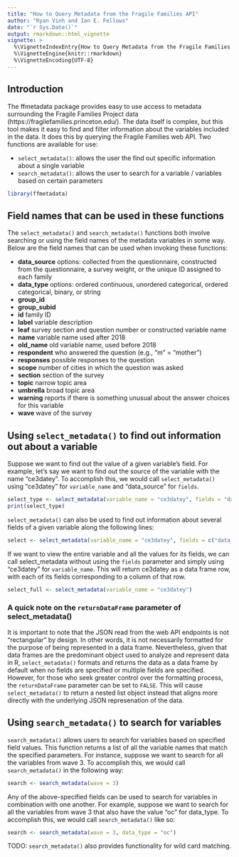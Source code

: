 ```yaml
---
title: "How to Query Metadata from the Fragile Families API"
author: "Ryan Vinh and Ian E. Fellows"
date: "`r Sys.Date()`"
output: rmarkdown::html_vignette
vignette: >
  %\VignetteIndexEntry{How to Query Metadata from the Fragile Families API}
  %\VignetteEngine{knitr::rmarkdown}
  %\VignetteEncoding{UTF-8}
---
```



## Introduction

The ffmetadata package provides easy to use access to metadata surrounding the Fragile Families Project data (https://fragilefamilies.princeton.edu/). The data itself is complex, but this tool makes it easy to find and filter information about the variables included in the data. It does this by querying the Fragile Families web API. Two functions are available for use:

* `select_metadata()`: allows the user the find out specific information about a single variable
* `search_metadata()`: allows the user to search for a variable / variables based on certain parameters

```r
library(ffmetadata)
```

## Field names that can be used in these functions

The `select_metadata()` and `search_metadata()` functions both involve searching or using the field names of the metadata variables in some way. Below are the field names that can be used when invoking these functions:
  
* **data_source** options: collected from the questionnaire, constructed from the questionnaire, a survey weight, or the unique ID assigned to each family
* **data_type** options: ordered continuous, unordered categorical, ordered categorical, binary, or string
* **group_id**
* **group_subid**
* **id** family ID
* **label** variable description
* **leaf** survey section and question number or constructed variable name
* **name** variable name used after 2018
* **old_name** old variable name, used before 2018
* **respondent** who answered the question (e.g., "m" = "mother")
* **responses** possible responses to the question
* **scope** number of cities in which the question was asked
* **section** section of the survey
* **topic** narrow topic area
* **umbrella** broad topic area 
* **warning** reports if there is something unusual about the answer choices for this variable
* **wave** wave of the survey 

## Using `select_metadata()` to find out information out about a variable

Suppose we want to find out the value of a given variable's field.  For example, let's say we want to find out the source of the variable with the name "ce3datey". To accomplish this, we would call `select_metadata()` using "ce3datey" for `variable_name` and "data_source" for `fields`.

```r
select_type <- select_metadata(variable_name = "ce3datey", fields = "data_source")
print(select_type)
```

`select_metadata()` can also be used to find out information about several fields of a given variable along the following lines:

```r
select <- select_metadata(variable_name = "ce3datey", fields = c("data_source", "data_type"))
```


If we want to view the entire variable and all the values for its fields, we can call select_metadata without using the `fields` parameter and simply using "ce3datey" for `variable_name`. This will return ce3datey as a data frame row, with each of its fields corresponding to a column of that row.

```r
select_full <- select_metadata(variable_name = "ce3datey")
```

### A quick note on the `returnDataFrame` parameter of select_metadata()
It is important to note that the JSON read from the web API endpoints is not "rectangular" by design. In other words, it is not necessarily formatted for the purpose of being represented in a data frame. Nevertheless, given that data frames are the predominant object used to analyze and represent data in R, `select_metadata()` formats and returns the data as a data frame by default when no fields are specified or multiple fields are specified. However, for those who seek greater control over the formatting process, the `returnDataFrame` parameter can be set to `FALSE`. This will cause `select_metadata()` to return a nested list object instead that aligns more directly with the underlying JSON represenation of the data.

## Using `search_metadata()` to search for variables

`search_metadata()` allows users to search for variables based on specified field values. This function returns a list of all the variable names that match the specified parameters.  For instance, suppose we want to search for all the variables from wave 3. To accomplish this, we would call `search_metadata()` in the following way:

```r
search <- search_metadata(wave = 3)
```

Any of the above-specified fields can be used to search for variables in combination with one another.  For example, suppose we want to search for all the variables from wave 3 that also have the value "oc" for data_type.  To accomplish this, we would call `search_metadata()` like so:

```r
search <- search_metadata(wave = 3, data_type = "oc")
```


TODO: `search_metadata()` also provides functionality for wild card matching.
